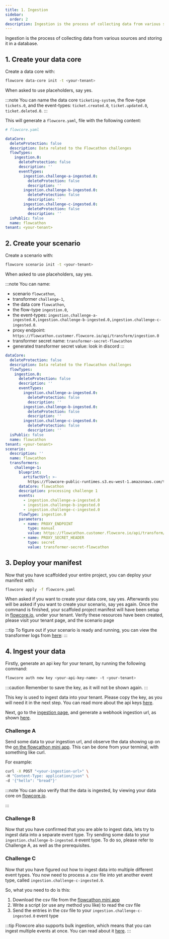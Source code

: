 ```yaml
---
title: 1. Ingestion
sidebar:
  order: 2
description: Ingestion is the process of collecting data from various sources and storing it in a database.
---
```


<ProtectedContent>

Ingestion is the process of collecting data from various sources and storing it in a database.


## 1. Create your data core

Create a data core with:
```sh
flowcore data-core init -t <your-tenant>
```
When asked to use placeholders, say yes.

:::note
  You can name the data core `ticketing-system`, the flow-type `tickets.0`, and the event-types: `ticket.created.0`, `ticket.updated.0`, `ticket.deleted.0`.
:::



This will generate a `flowcore.yaml`, file with the following content:

```yaml
# flowcore.yaml

dataCore:
  deleteProtection: false
  description: Data related to the Flowcathon challenges
  flowTypes:
    ingestion.0:
      deleteProtection: false
      description: ''
      eventTypes:
        ingestion.challenge-a-ingested.0:
          deleteProtection: false
          description: ''
        ingestion.challenge-b-ingested.0:
          deleteProtection: false
          description: ''
        ingestion.challenge-c-ingested.0:
          deleteProtection: false
          description: ''
  isPublic: false
  name: flowcathon
tenant: <your-tenant>
```

## 2. Create your scenario
Create a scenario with:
```sh
flowcore scenario init -t <your-tenant>
```

When asked to use placeholders, say yes.

:::note
  You can name:
  - scenario `flowcathon`, 
  - transformer `challenge-1`,
  - the data core `flowcathon`, 
  - the flow-type `ingestion.0`, 
  - the event-types: `ingestion.challenge-a-ingested.0,ingestion.challenge-b-ingested.0,ingestion.challenge-c-ingested.0`.
  - proxy endpoint: `https://flowcathon.customer.flowcore.io/api/transform/ingestion.0`
  - transformer secret name: `transformer-secret-flowcathon`
  - generated transformer secret value: look in discord
:::

```yaml
dataCore:
  deleteProtection: false
  description: Data related to the Flowcathon challenges
  flowTypes:
    ingestion.0:
      deleteProtection: false
      description: ''
      eventTypes:
        ingestion.challenge-a-ingested.0:
          deleteProtection: false
          description: ''
        ingestion.challenge-b-ingested.0:
          deleteProtection: false
          description: ''
        ingestion.challenge-c-ingested.0:
          deleteProtection: false
          description: ''
  isPublic: false
  name: flowcathon
tenant: <your-tenant>
scenario:
  description: ''
  name: flowcathon
  transformers:
    challenge-1:
      blueprint:
        artifactUrl: >-
          https://flowcore-public-runtimes.s3.eu-west-1.amazonaws.com/transformer-proxy-1.4.1.zip
      dataCore: flowcathon
      description: processing challenge 1
      events:
        - ingestion.challenge-a-ingested.0
        - ingestion.challenge-b-ingested.0
        - ingestion.challenge-c-ingested.0
      flowType: ingestion.0
      parameters:
        - name: PROXY_ENDPOINT
          type: manual
          value: https://flowcathon.customer.flowcore.io/api/transform/ingestion.0
        - name: PROXY_SECRET_HEADER
          type: secret
          value: transformer-secret-flowcathon
```

## 3. Deploy your manifest
Now that you have scaffolded your entire project, you can deploy your manifest with:

```sh
flowcore apply -f flowcore.yaml
```

When asked if you want to create your data core, say yes. Afterwards you will be asked if you want to create your scenario, say yes again.
Once the command is finished, your scaffoled project manifest will have been setup in [flowcore.io](https://flowcore.io), under your tenant.
Verify these resources have been created, please visit your tenant page, and the scenario page

:::tip
To figure out if your scenario is ready and running, you can view the transformer logs from [here](https://docs.flowcore.io/guides/flowcore-cli/get-logs/):
:::

## 4. Ingest your data 

Firstly, generate an api key for your tenant, by running the following command:
```sh
flowcore auth new key <your-api-key-name> -t <your-tenant>
```

:::caution
  Remember to save the key, as it will not be shown again.
:::

This key is used to ingest data into your tenant. Please copy the key, as you will need it in the next step. You can read more about the api keys [here](http://localhost:4321/guides/flowcore-cli/auth-management-cli/).

Next, go to the [ingestion page](https://flowcore.io/f/ingestion-channels), and generate a webhook ingestion url, as shown [here](https://docs.flowcore.io/guides/ingestion/ingestion-options/).


### Challenge A
Send some data to your ingestion url, and observe the data showing up on the [on the flowcathon mini app](https://flowcathon.customer.flowcore.io/challenges/2).
This can be done from your terminal, with something like curl.

For example:
```sh
curl -X POST "<your-ingestion-url>" \
-H "Content-Type: application/json" \
-d '{"hello": "bread"}'
```

:::note
  You can also verify that the data is ingested, by viewing your data core on [flowcore.io](https://flowcore.io).

:::

### Challenge B
Now that you have confirmed that you are able to ingest data, lets try to ingest data into a separate event type.
Try sending some data to your `ingestion.challenge-b-ingested.0` event type. To do so, please refer to Challenge A, as well as the prerequisites.

### Challenge C
Now that you have figured out how to ingest data into multiple different event types. You now need to process a .csv file into yet another event type, called `ingestion.challenge-c-ingested.0`.

So, what you need to do is this:
1. Download the csv file from the [flowcathon mini app](https://flowcathon.customer.flowcore.io/challenges/2)
2. Write a script (or use any method you like) to read the csv file
3. Send the entries in the csv file to your `ingestion.challenge-c-ingested.0` event type

:::tip
Flowcore also supports bulk ingestion, which means that you can ingest multiple events at once. You can read about it [here](https://docs.flowcore.io/guides/ingestion/bulk-ingestion/).
:::

</ProtectedContent>